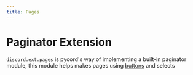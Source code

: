 ```yaml
---
title: Pages
---
```


# Paginator Extension
`discord.ext.pages` is pycord's way of implementing a built-in paginator module,
this module helps makes pages using [buttons](./././Interactions/buttons.mdx) and selects